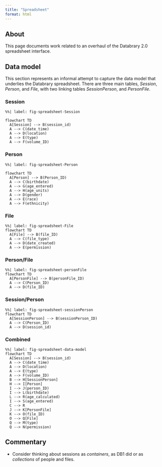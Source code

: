 ```yaml
---
title: "Spreadsheet"
format: html
---
```


## About

This page documents work related to an overhaul of the Databrary 2.0 spreadsheet interface.

## Data model

This section represents an informal attempt to capture the data model that underlies the Databrary spreadsheet.
There are three main tables, *Session*, *Person*, and *File*, with two linking tables *SessionPerson*, and *PersonFile*.

### Session

```mermaid
%%| label: fig-spreadsheet-Session

flowchart TD
  A[Session] --> B(session_id)
  A --> C(date_time)
  A --> D(location)
  A --> E(type)
  A --> F(volume_ID)
```

### Person

```mermaid
%%| label: fig-spreadsheet-Person

flowchart TD
  A[Person] --> B(Person_ID)
  A --> C(birthdate)
  A --> G(age_entered)
  A --> H(age_units)
  A --> D(gender)
  A --> E(race)
  A --> F(ethnicity)
```

### File

```mermaid
%%| label: fig-spreadsheet-File
flowchart TD
  A[File] --> B(file_ID)
  A --> C(file_type)
  A --> D(date_created)
  A --> E(permission)
```

### Person/File

```mermaid
%%| label: fig-spreadsheet-personFile
flowchart TD
  A[PersonFile] --> B(personFile_ID)
  A --> C(Person_ID)
  A --> D(file_ID)
```

### Session/Person

```mermaid
%%| label: fig-spreadsheet-sessionPerson
flowchart TD
  A[SessionPerson] --> B(sessionPerson_ID)
  A --> C(Person_ID)
  A --> D(session_id)
```

### Combined

```mermaid
%%| label: fig-spreadsheet-data-model
flowchart TD
  A[Session] --> B(session_id)
  A --> C(date_time)
  A --> D(location)
  A --> E(type)
  A --> F(volume_ID)
  B --> H[SessionPerson]
  H --> I[Person]
  I --> J(person_ID)
  I --> L(birthdate)
  L --> R(age_calculated)
  I --> S(age_entered)
  C --> R
  J --> K[PersonFile]
  K --> O(file_ID)
  O --> Q[File]
  Q --> M(type)
  Q --> N(permission)
```

## Commentary

- Consider thinking about sessions as *containers*, as DB1 did or as *collections* of people and files.